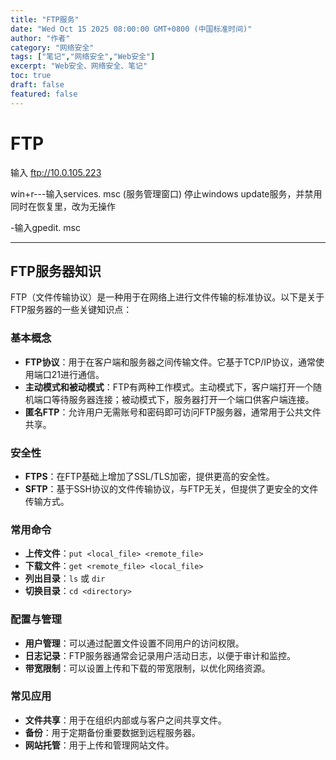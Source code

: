 ```yaml
---
title: "FTP服务"
date: "Wed Oct 15 2025 08:00:00 GMT+0800 (中国标准时间)"
author: "作者"
category: "网络安全"
tags: ["笔记","网络安全","Web安全"]
excerpt: "Web安全、网络安全、笔记"
toc: true
draft: false
featured: false
---
```



# FTP

输入 ftp://10.0.105.223

win+r---输入services. msc
(服务管理窗口)
停止windows update服务，并禁用
同时在恢复里，改为无操作

-输入gpedit. msc

---

## FTP服务器知识

FTP（文件传输协议）是一种用于在网络上进行文件传输的标准协议。以下是关于FTP服务器的一些关键知识点：

### 基本概念

- **FTP协议**：用于在客户端和服务器之间传输文件。它基于TCP/IP协议，通常使用端口21进行通信。
- **主动模式和被动模式**：FTP有两种工作模式。主动模式下，客户端打开一个随机端口等待服务器连接；被动模式下，服务器打开一个端口供客户端连接。
- **匿名FTP**：允许用户无需账号和密码即可访问FTP服务器，通常用于公共文件共享。

### 安全性

- **FTPS**：在FTP基础上增加了SSL/TLS加密，提供更高的安全性。
- **SFTP**：基于SSH协议的文件传输协议，与FTP无关，但提供了更安全的文件传输方式。

### 常用命令

- **上传文件**：`put <local_file> <remote_file>`
- **下载文件**：`get <remote_file> <local_file>`
- **列出目录**：`ls` 或 `dir`
- **切换目录**：`cd <directory>`

### 配置与管理

- **用户管理**：可以通过配置文件设置不同用户的访问权限。
- **日志记录**：FTP服务器通常会记录用户活动日志，以便于审计和监控。
- **带宽限制**：可以设置上传和下载的带宽限制，以优化网络资源。

### 常见应用

- **文件共享**：用于在组织内部或与客户之间共享文件。
- **备份**：用于定期备份重要数据到远程服务器。
- **网站托管**：用于上传和管理网站文件。

